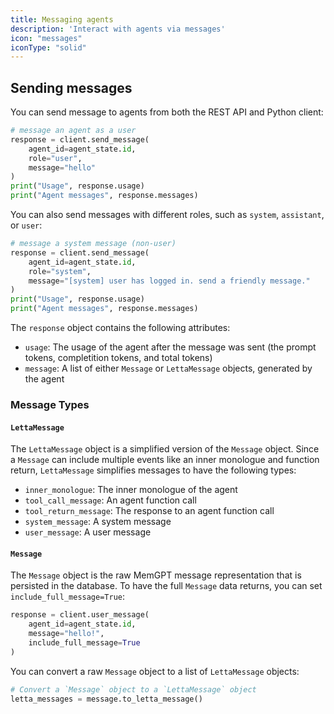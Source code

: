 ```yaml
---
title: Messaging agents
description: 'Interact with agents via messages'
icon: "messages"
iconType: "solid"
---
```


## Sending messages 
You can send message to agents from both the REST API and Python client: 
```python
# message an agent as a user
response = client.send_message(
    agent_id=agent_state.id, 
    role="user", 
    message="hello"
)
print("Usage", response.usage)
print("Agent messages", response.messages)
```
You can also send messages with different roles, such as `system`, `assistant`, or `user`: 
```python
# message a system message (non-user)
response = client.send_message(
    agent_id=agent_state.id, 
    role="system", 
    message="[system] user has logged in. send a friendly message."
)
print("Usage", response.usage)
print("Agent messages", response.messages)
```
The `response` object contains the following attributes:
* `usage`: The usage of the agent after the message was sent (the prompt tokens, completition tokens, and total tokens) 
* `message`: A list of either `Message` or `LettaMessage` objects, generated by the agent


### Message Types 

#### `LettaMessage`
The `LettaMessage` object is a simplified version of the `Message` object. Since a `Message` can include multiple events like an inner monologue and function return, `LettaMessage` simplifies messages to have the following types: 
* `inner_monologue`: The inner monologue of the agent
* `tool_call_message`: An agent function call 
* `tool_return_message`: The response to an agent function call
* `system_message`: A system message
* `user_message`: A user message


#### `Message`
The `Message` object is the raw MemGPT message representation that is persisted in the database. To have the full `Message` data returns, you can set `include_full_message=True`:
```python
response = client.user_message(
    agent_id=agent_state.id, 
    message="hello!", 
    include_full_message=True
)
```
You can convert a raw `Message` object to a list of `LettaMessage` objects: 
```python
# Convert a `Message` object to a `LettaMessage` object
letta_messages = message.to_letta_message()
```

